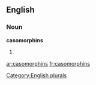 
==English==

===Noun===
'''casomorphins'''

# {{plural of|[[casomorphin]]}}

[[Category:English plurals]]

[[ar:casomorphins]]
[[fr:casomorphins]]